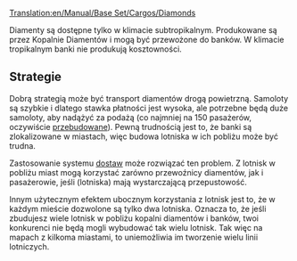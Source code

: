 [[Translation:en/Manual/Base Set/Cargos/Diamonds]]

{{pl/Ładunek|name=Diamenty
|image=Diamonds.png
|produced=[[pl/Manual/Base Set/Industries/Kopalnia diamentów|Kopalnia diamentów]]
|accepted=[[pl/Manual/Base Set/Industries/Bank|Bank]]
}}

Diamenty są dostępne tylko w klimacie subtropikalnym. Produkowane są przez Kopalnie Diamentów i mogą być przewożone do banków. W klimacie tropikalnym banki nie produkują kosztowności.
== Strategie ==

Dobrą strategią może być transport diamentów drogą powietrzną. Samoloty są szybkie i dlatego stawka płatności jest wysoka, ale potrzebne będą duże samoloty, aby nadążyć za podażą (co najmniej na 150 pasażerów, oczywiście [[pl/Przebudowa|przebudowane]]). Pewną trudnością jest to, że banki są zlokalizowane w miastach, więc budowa lotniska w ich pobliżu może być trudna.

Zastosowanie systemu [[pl/Dostawa|dostaw]] może rozwiązać ten problem. Z lotnisk w pobliżu miast mogą korzystać zarówno przewoźnicy diamentów, jak i pasażerowie, jeśli (lotniska) mają wystarczającą przepustowość.

Innym użytecznym efektem ubocznym korzystania z lotnisk jest to, że w każdym mieście dozwolone są tylko dwa lotniska. Oznacza to, że jeśli zbudujesz wiele lotnisk w pobliżu kopalni diamentów i banków, twoi konkurenci nie będą mogli wybudować tak wielu lotnisk. Tak więc na mapach z kilkoma miastami, to uniemożliwia im tworzenie wielu linii lotniczych.

{{pl/Navbox Ładunek}}